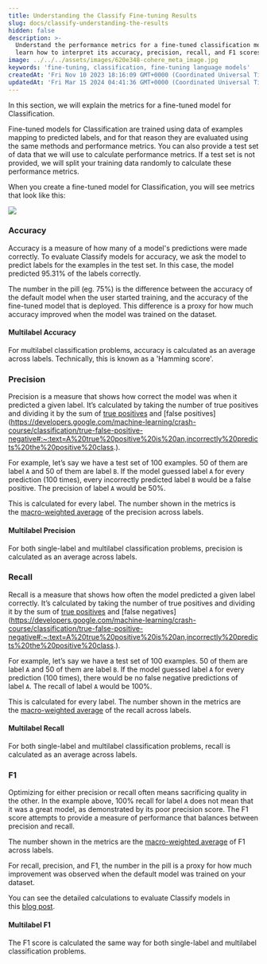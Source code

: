 ```yaml
---
title: Understanding the Classify Fine-tuning Results
slug: docs/classify-understanding-the-results
hidden: false
description: >-
  Understand the performance metrics for a fine-tuned classification model and
  learn how to interpret its accuracy, precision, recall, and F1 scores.
image: ../../../assets/images/620e348-cohere_meta_image.jpg
keywords: 'fine-tuning, classification, fine-tuning language models'
createdAt: 'Fri Nov 10 2023 18:16:09 GMT+0000 (Coordinated Universal Time)'
updatedAt: 'Fri Mar 15 2024 04:41:36 GMT+0000 (Coordinated Universal Time)'
---
```

In this section, we will explain the metrics for a fine-tuned model for Classification.

Fine-tuned models for Classification are trained using data of examples mapping to predicted labels, and for that reason they are evaluated using the same methods and performance metrics. You can also provide a test set of data that we will use to calculate performance metrics. If a test set is not provided, we will split your training data randomly to calculate these performance metrics.

When you create a fine-tuned model for Classification, you will see metrics that look like this:

<img src='../../../assets/images/58831c2-image.png' />


### Accuracy

Accuracy is a measure of how many of a model's predictions were made correctly. To evaluate Classify models for accuracy, we ask the model to predict labels for the examples in the test set. In this case, the model predicted 95.31% of the labels correctly.

The number in the pill (eg. 75%) is the difference between the accuracy of the default model when the user started training, and the accuracy of the fine-tuned model that is deployed. This difference is a proxy for how much accuracy improved when the model was trained on the dataset.

#### Multilabel Accuracy

For multilabel classification problems, accuracy is calculated as an average across labels. Technically, this is known as a 'Hamming score'.

### Precision

Precision is a measure that shows how correct the model was when it predicted a given label. It’s calculated by taking the number of true positives and dividing it by the sum of [true positives](https://developers.google.com/machine-learning/crash-course/classification/true-false-positive-negative#:~:text=A%20true%20positive%20is%20an,incorrectly%20predicts%20the%20positive%20class.) and [false positives](https://developers.google.com/machine-learning/crash-course/classification/true-false-positive-negative#:~:text=A%20true%20positive%20is%20an,incorrectly%20predicts%20the%20positive%20class.).

For example, let’s say we have a test set of 100 examples. 50 of them are label `A` and 50 of them are label `B`. If the model guessed label `A` for every prediction (100 times), every incorrectly predicted label `B` would be a false positive. The precision of label `A` would be 50%.

This is calculated for every label. The number shown in the metrics is the [macro-weighted average](https://datascience.stackexchange.com/questions/65839/macro-average-and-weighted-average-meaning-in-classification-report) of the precision across labels.

#### Multilabel Precision

For both single-label and multilabel classification problems, precision is calculated as an average across labels.

### Recall

Recall is a measure that shows how often the model predicted a given label correctly. It’s calculated by taking the number of true positives and dividing it by the sum of [true positives](https://developers.google.com/machine-learning/crash-course/classification/true-false-positive-negative#:~:text=A%20true%20positive%20is%20an,incorrectly%20predicts%20the%20positive%20class.) and [false negatives](https://developers.google.com/machine-learning/crash-course/classification/true-false-positive-negative#:~:text=A%20true%20positive%20is%20an,incorrectly%20predicts%20the%20positive%20class.).

For example, let’s say we have a test set of 100 examples. 50 of them are label `A` and 50 of them are label `B`. If the model guessed label `A` for every prediction (100 times), there would be no false negative predictions of label `A`. The recall of label `A` would be 100%.

This is calculated for every label. The number shown in the metrics are the [macro-weighted average](https://datascience.stackexchange.com/questions/65839/macro-average-and-weighted-average-meaning-in-classification-report) of the recall across labels.

#### Multilabel Recall

For both single-label and multilabel classification problems, recall is calculated as an average across labels.

### F1

Optimizing for either precision or recall often means sacrificing quality in the other. In the example above, 100% recall for label `A` does not mean that it was a great model, as demonstrated by its poor precision score. The F1 score attempts to provide a measure of performance that balances between precision and recall.

The number shown in the metrics are the [macro-weighted average](https://datascience.stackexchange.com/questions/65839/macro-average-and-weighted-average-meaning-in-classification-report) of F1 across labels.

For recall, precision, and F1, the number in the pill is a proxy for how much improvement was observed when the default model was trained on your dataset.

You can see the detailed calculations to evaluate Classify models in this [blog post](https://cohere.com/blog/classification-eval-metrics/).

#### Multilabel F1

The F1 score is calculated the same way for both single-label and multilabel classification problems.
